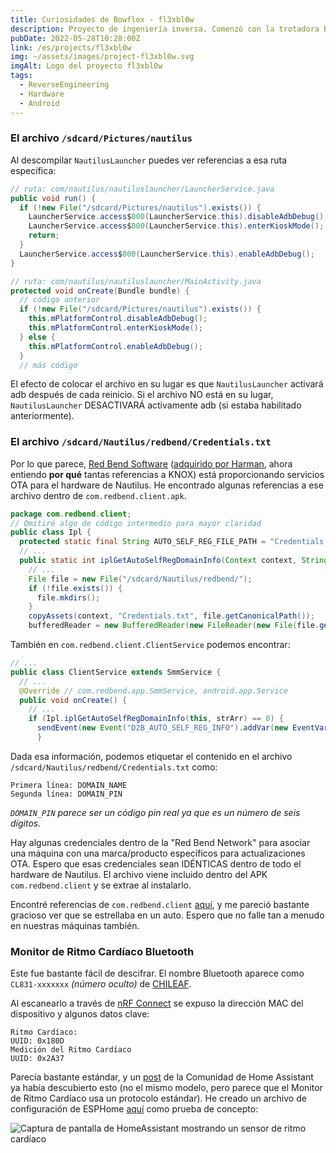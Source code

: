 ```yaml
---
title: Curiosidades de Bowflex - fl3xbl0w
description: Proyecto de ingeniería inversa. Comenzó con la trotadora Bowflex Treadmill 22 pero terminó generalizándose para cualquier máquina con Android vendida por Nautilus Inc. (Nautilus, Bowflex, Schwinn).
pubDate: 2022-05-28T10:28:00Z
link: /es/projects/fl3xbl0w
img: ~/assets/images/project-fl3xbl0w.svg
imgAlt: Logo del proyecto fl3xbl0w
tags:
  - ReverseEngineering
  - Hardware
  - Android
---
```


### El archivo `/sdcard/Pictures/nautilus`

Al descompilar `NautilusLauncher` puedes ver referencias a esa ruta específica:
```java
// ruta: com/nautilus/nautiluslauncher/LauncherService.java
public void run() {
  if (!new File("/sdcard/Pictures/nautilus").exists()) {
    LauncherService.access$000(LauncherService.this).disableAdbDebug();
    LauncherService.access$000(LauncherService.this).enterKioskMode();
    return;
  }
  LauncherService.access$000(LauncherService.this).enableAdbDebug();
}
```

```java
// ruta: com/nautilus/nautiluslauncher/MainActivity.java
protected void onCreate(Bundle bundle) {
  // código anterior
  if (!new File("/sdcard/Pictures/nautilus").exists()) {
    this.mPlatformControl.disableAdbDebug();
    this.mPlatformControl.enterKioskMode();
  } else {
    this.mPlatformControl.enableAdbDebug();
  }
  // más código
```

El efecto de colocar el archivo en su lugar es que `NautilusLauncher` activará adb después de cada reinicio. Si el archivo NO está en su lugar, `NautilusLauncher` DESACTIVARÁ activamente adb (si estaba habilitado anteriormente).


### El archivo `/sdcard/Nautilus/redbend/Credentials.txt`

Por lo que parece, [Red Bend Software](https://en.wikipedia.org/wiki/Red_Bend_Software) ([adquirido por Harman](https://news.harman.com/releases/harman-completes-acquisition-of-redbend), ahora entiendo **por qué** tantas referencias a KNOX) está proporcionando servicios OTA para el hardware de Nautilus. He encontrado algunas referencias a ese archivo dentro de `com.redbend.client.apk`.

```java
package com.redbend.client;
// Omitiré algo de código intermedio para mayor claridad
public class Ipl {
  protected static final String AUTO_SELF_REG_FILE_PATH = "Credentials.txt";
  // ...
  public static int iplGetAutoSelfRegDomainInfo(Context context, String[] strArr) {
    // ...
    File file = new File("/sdcard/Nautilus/redbend/");
    if (!file.exists()) {
      file.mkdirs();
    }
    copyAssets(context, "Credentials.txt", file.getCanonicalPath());
    bufferedReader = new BufferedReader(new FileReader(new File(file.getAbsoluteFile(), "Credentials.txt")));

```

También en `com.redbend.client.ClientService` podemos encontrar:

```java
// ...
public class ClientService extends SmmService {
  // ...
  @Override // com.redbend.app.SmmService, android.app.Service
  public void onCreate() {
    // ...
    if (Ipl.iplGetAutoSelfRegDomainInfo(this, strArr) == 0) {
      sendEvent(new Event("D2B_AUTO_SELF_REG_INFO").addVar(new EventVar("DMA_VAR_AUTO_SELF_REG_DOMAIN_NAME", strArr[0])).addVar(new EventVar("DMA_VAR_AUTO_SELF_REG_DOMAIN_PIN", strArr[1])));
      }
```

Dada esa información, podemos etiquetar el contenido en el archivo `/sdcard/Nautilus/redbend/Credentials.txt` como:

```
Primera línea: DOMAIN_NAME
Segunda línea: DOMAIN_PIN
```

*`DOMAIN_PIN` parece ser un código pin real ya que es un número de seis dígitos.*

Hay algunas credenciales dentro de la "Red Bend Network" para asociar una máquina con una marca/producto específicos para actualizaciones OTA. Espero que esas credenciales sean IDÉNTICAS dentro de todo el hardware de Nautilus. El archivo viene incluido dentro del APK `com.redbend.client` y se extrae al instalarlo.


Encontré referencias de `com.redbend.client` [aquí](https://www.mdxers.org/threads/com-redbend-clent-has-stopped.175897/), y me pareció bastante gracioso ver que se estrellaba en un auto. Espero que no falle tan a menudo en nuestras máquinas también.


### Monitor de Ritmo Cardíaco Bluetooth

Este fue bastante fácil de descifrar. El nombre Bluetooth aparece como `CL831-xxxxxxx` *(número oculto)* de [CHILEAF](https://www.chileaf.com/copy-cl830-health-monitor-armband-heart-rate-monitor-product/).

Al escanearlo a través de [nRF Connect](https://www.nordicsemi.com/Products/Development-tools/nRF-Connect-for-mobile) se expuso la dirección MAC del dispositivo y algunos datos clave:
```
Ritmo Cardíaco:
UUID: 0x180D
Medición del Ritmo Cardíaco
UUID: 0x2A37
```

Parecía bastante estándar, y un [post](https://community.home-assistant.io/t/ble-heartrate-monitor/300354/39) de la Comunidad de Home Assistant ya había descubierto esto (no el mismo modelo, pero parece que el Monitor de Ritmo Cardíaco usa un protocolo estándar). He creado un archivo de configuración de ESPHome [aquí](https://github.com/barrenechea/esphome-config-files/blob/master/bowflex-hr-monitor.yaml) como prueba de concepto:

<Image src={HomeAssistantSensor} alt="Captura de pantalla de HomeAssistant mostrando un sensor de ritmo cardíaco" format="webp" />
